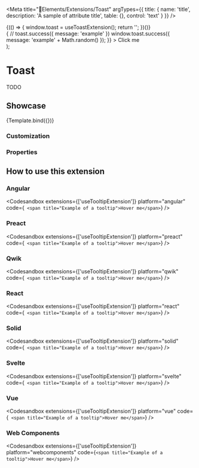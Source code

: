 
<Meta
  title="🧩Elements/Extensions/Toast"
  argTypes={{
    title: {
      name: 'title',
      description: 'A sample of attribute title',
      table: {},
      control: 'text'
    }
  }}
/>

  <div className="toast-example">
    {(() => {
      window.toast = useToastExtension();
      return '';
    })()}
    <div>
      <Toast />
      <span
        onClick={() => {
          // toast.success({ message: 'example' })
          window.toast.success({ message: 'example' + Math.random() });
        }}
      >
        Click me
      </span>
    </div>
  </div>
);

# Toast

TODO

## Showcase

<Canvas>
  <Story
    name="Toast"
    args={{
      title: 'Title of my tooltip'
    }}
  >
    {Template.bind({})}
  </Story>
</Canvas>

### Customization

<Customization showCode={false} />

### Properties

<ArgsTable story="Tooltip" />

## How to use this extension

### Angular

<Codesandbox
  extensions={['useTooltipExtension']}
  platform="angular"
  code={`
    <span title="Example of a tooltip">Hover me</span>`}
/>

### Preact

<Codesandbox
  extensions={['useTooltipExtension']}
  platform="preact"
  code={`
  <span title="Example of a tooltip">Hover me</span>`}
/>

### Qwik

<Codesandbox
  extensions={['useTooltipExtension']}
  platform="qwik"
  code={`
  <span title="Example of a tooltip">Hover me</span>`}
/>

### React

<Codesandbox
  extensions={['useTooltipExtension']}
  platform="react"
  code={`
  <span title="Example of a tooltip">Hover me</span>`}
/>

### Solid

<Codesandbox
  extensions={['useTooltipExtension']}
  platform="solid"
  code={`
  <span title="Example of a tooltip">Hover me</span>`}
/>

### Svelte

<Codesandbox
  extensions={['useTooltipExtension']}
  platform="svelte"
  code={`
  <span title="Example of a tooltip">Hover me</span>`}
/>

### Vue

<Codesandbox
  extensions={['useTooltipExtension']}
  platform="vue"
  code={`
  <span title="Example of a tooltip">Hover me</span>`}
/>

### Web Components

<Codesandbox
  extensions={['useTooltipExtension']}
  platform="webcomponents"
  code={`<span title="Example of a tooltip">Hover me</span>`}
/>
